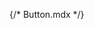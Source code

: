 {/* Button.mdx */}


<Meta of={comStories} name="Docs"/>

<Title />
<Subtitle />
<Description />

> #### [Bootstrap Documentation on Buttons](https://getbootstrap.com/docs/5.3/components/buttons)
> * [Button tags](https://getbootstrap.com/docs/5.3/components/buttons/#button-tags)
> * [Outline buttons](https://getbootstrap.com/docs/5.3/components/buttons/#outline-buttons)
> * [Disabled state](https://getbootstrap.com/docs/5.3/components/buttons/#disabled-state)
> * [Link functionality caveat](https://getbootstrap.com/docs/5.3/components/buttons/#link-functionality-caveat)
> * [Button plugin](https://getbootstrap.com/docs/5.3/components/buttons/#button-plugin)
> * [Toggle states](https://getbootstrap.com/docs/5.3/components/buttons/#toggle-states)

<Primary />

## Properties
<Controls />

<Stories of={comStories} />

### Examples
**Example #1:** Primary button
```
{% include 'varbase_components:button' with {
  html_tag: 'button',
  color: 'primary',
  content: 'Login'
} %}
```

**Example #2:** Anchor button as Read more link in a Card
```
{% include 'varbase_components:button' with {
  html_tag: 'a',
  url: '/blog/blog-test1',
  content: 'Read more'|t,
  color: 'primary',
  outline: true,
  button_utility_classes: ['card-link', 'float-end', 'mt-3', 'read-more']
} %}
```

**Example #3:** Disabled Anchor button
```
{% include 'varbase_components:button' with {
  html_tag: 'a',
  color: 'primary',
  content: 'Read more',
  url: '#',
  disabled: true,
} %}
```

## Source code
[//]: # (Twig Template source code)
<Source code={templateSource} />
